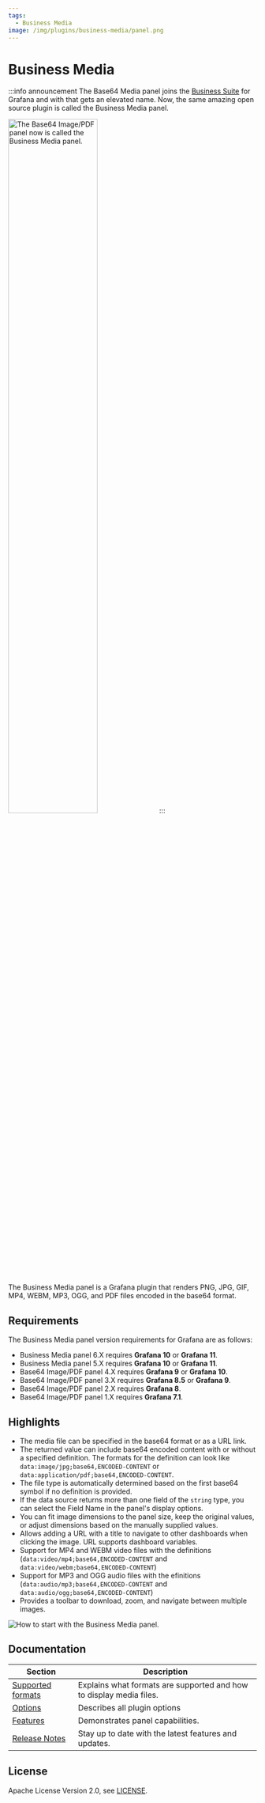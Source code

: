 ```yaml
---
tags:
  - Business Media
image: /img/plugins/business-media/panel.png
---
```



# Business Media

:::info announcement
The Base64 Media panel joins the [Business Suite](/plugins/) for Grafana and with that gets an elevated name. Now, the same amazing open source plugin is called the Business Media panel.

<Image
  title="The Base64 Image/PDF panel now is called the Business Media panel."
  src="/img/plugins/business-media/new-name.png"
  width="60%"
/>
:::

The Business Media panel is a Grafana plugin that renders PNG, JPG, GIF, MP4, WEBM, MP3, OGG, and PDF files encoded in the base64 format.

## Requirements

The Business Media panel version requirements for Grafana are as follows:

- Business Media panel 6.X requires **Grafana 10** or **Grafana 11**.
- Business Media panel 5.X requires **Grafana 10** or **Grafana 11**.
- Base64 Image/PDF panel 4.X requires **Grafana 9** or **Grafana 10**.
- Base64 Image/PDF panel 3.X requires **Grafana 8.5** or **Grafana 9**.
- Base64 Image/PDF panel 2.X requires **Grafana 8**.
- Base64 Image/PDF panel 1.X requires **Grafana 7.1**.

<GettingStarted />

## Highlights

- The media file can be specified in the base64 format or as a URL link.
- The returned value can include base64 encoded content with or without a specified definition. The formats for the definition can look like `data:image/jpg;base64,ENCODED-CONTENT` or `data:application/pdf;base64,ENCODED-CONTENT`.
- The file type is automatically determined based on the first base64 symbol if no definition is provided.
- If the data source returns more than one field of the `string` type, you can select the Field Name in the panel's display options.
- You can fit image dimensions to the panel size, keep the original values, or adjust dimensions based on the manually supplied values.
- Allows adding a URL with a title to navigate to other dashboards when clicking the image. URL supports dashboard variables.
- Support for MP4 and WEBM video files with the definitions (`data:video/mp4;base64,ENCODED-CONTENT` and `data:video/webm;base64,ENCODED-CONTENT`)
- Support for MP3 and OGG audio files with the efinitions (`data:audio/mp3;base64,ENCODED-CONTENT` and `data:audio/ogg;base64,ENCODED-CONTENT`)
- Provides a toolbar to download, zoom, and navigate between multiple images.

<Image
  title="How to start with the Business Media panel."
  src="/img/plugins/business-media/media-7.png"
/>

<Tutorial />

## Documentation

| Section                      | Description                                                         |
| ---------------------------- | ------------------------------------------------------------------- |
| [Supported formats](formats) | Explains what formats are supported and how to display media files. |
| [Options](options)           | Describes all plugin options                                        |
| [Features](features)         | Demonstrates panel capabilities.                                    |
| [Release Notes](release)     | Stay up to date with the latest features and updates.               |

## License

Apache License Version 2.0, see [LICENSE](https://github.com/volkovlabs/business-media/blob/main/LICENSE).

<Feedback />
